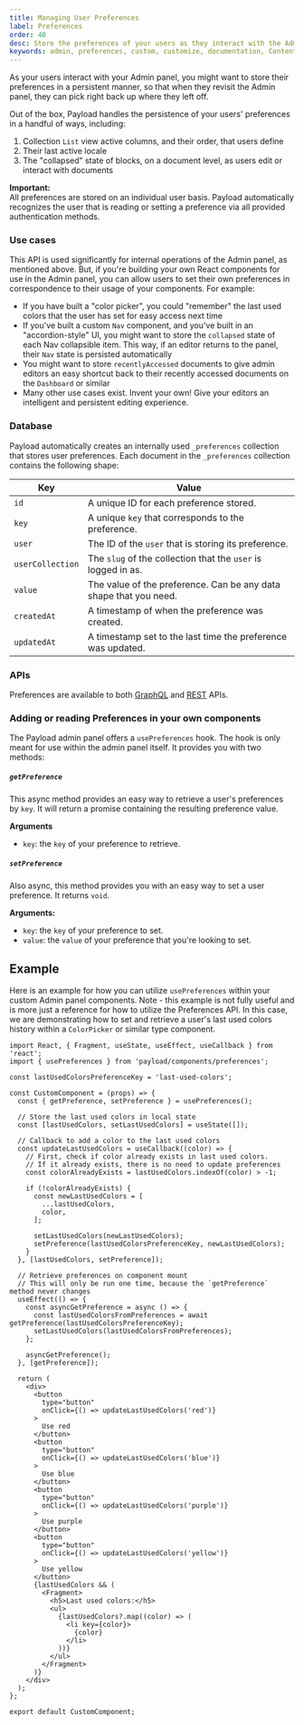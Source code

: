 ```yaml
---
title: Managing User Preferences
label: Preferences
order: 40
desc: Store the preferences of your users as they interact with the Admin panel.
keywords: admin, preferences, custom, customize, documentation, Content Management System, cms, headless, javascript, node, react, express
---
```


As your users interact with your Admin panel, you might want to store their preferences in a persistent manner, so that when they revisit the Admin panel, they can pick right back up where they left off.

Out of the box, Payload handles the persistence of your users' preferences in a handful of ways, including:

1. Collection `List` view active columns, and their order, that users define
1. Their last active locale
1. The "collapsed" state of blocks, on a document level, as users edit or interact with documents

<Banner type="warning">
	<strong>Important:</strong><br/>
	All preferences are stored on an individual user basis. Payload automatically recognizes the user that is reading or setting a preference via all provided authentication methods.
</Banner>

### Use cases

This API is used significantly for internal operations of the Admin panel, as mentioned above. But, if you're building your own React components for use in the Admin panel, you can allow users to set their own preferences in correspondence to their usage of your components. For example:

- If you have built a "color picker", you could "remember" the last used colors that the user has set for easy access next time
- If you've built a custom `Nav` component, and you've built in an "accordion-style" UI, you might want to store the `collapsed` state of each Nav collapsible item. This way, if an editor returns to the panel, their `Nav` state is persisted automatically
- You might want to store `recentlyAccessed` documents to give admin editors an easy shortcut back to their recently accessed documents on the `Dashboard` or similar
- Many other use cases exist. Invent your own! Give your editors an intelligent and persistent editing experience.

### Database

Payload automatically creates an internally used `_preferences` collection that stores user preferences. Each document in the `_preferences` collection contains the following shape:

| Key                  | Value  |
| -------------------- | -------------|
| `id`                 | A unique ID for each preference stored. |
| `key`                | A unique `key` that corresponds to the preference. |
| `user`               | The ID of the `user` that is storing its preference. |
| `userCollection`     | The `slug` of the collection that the `user` is logged in as. |
| `value`              | The value of the preference. Can be any data shape that you need. |
| `createdAt`          | A timestamp of when the preference was created. |
| `updatedAt`          | A timestamp set to the last time the preference was updated.

### APIs

Preferences are available to both [GraphQL](/docs/graphql/overview#preferences) and [REST](/docs/rest-api/overview#) APIs.

### Adding or reading Preferences in your own components

The Payload admin panel offers a `usePreferences` hook. The hook is only meant for use within the admin panel itself. It provides you with two methods:

##### `getPreference`

This async method provides an easy way to retrieve a user's preferences by `key`. It will return a promise containing the resulting preference value.

**Arguments**

- `key`: the `key` of your preference to retrieve.

##### `setPreference`

Also async, this method provides you with an easy way to set a user preference. It returns `void`.

**Arguments:**

- `key`: the `key` of your preference to set.
- `value`: the `value` of your preference that you're looking to set.

## Example

Here is an example for how you can utilize `usePreferences` within your custom Admin panel components. Note - this example is not fully useful and is more just a reference for how to utilize the Preferences API. In this case, we are demonstrating how to set and retrieve a user's last used colors history within a `ColorPicker` or similar type component.

```
import React, { Fragment, useState, useEffect, useCallback } from 'react';
import { usePreferences } from 'payload/components/preferences';

const lastUsedColorsPreferenceKey = 'last-used-colors';

const CustomComponent = (props) => {
  const { getPreference, setPreference } = usePreferences();

  // Store the last used colors in local state
  const [lastUsedColors, setLastUsedColors] = useState([]);

  // Callback to add a color to the last used colors
  const updateLastUsedColors = useCallback((color) => {
    // First, check if color already exists in last used colors.
    // If it already exists, there is no need to update preferences
    const colorAlreadyExists = lastUsedColors.indexOf(color) > -1;

    if (!colorAlreadyExists) {
      const newLastUsedColors = [
        ...lastUsedColors,
        color,
      ];

      setLastUsedColors(newLastUsedColors);
      setPreference(lastUsedColorsPreferenceKey, newLastUsedColors);
    }
  }, [lastUsedColors, setPreference]);

  // Retrieve preferences on component mount
  // This will only be run one time, because the `getPreference` method never changes
  useEffect(() => {
    const asyncGetPreference = async () => {
      const lastUsedColorsFromPreferences = await getPreference(lastUsedColorsPreferenceKey);
      setLastUsedColors(lastUsedColorsFromPreferences);
    };

    asyncGetPreference();
  }, [getPreference]);

  return (
    <div>
      <button
        type="button"
        onClick={() => updateLastUsedColors('red')}
      >
        Use red
      </button>
      <button
        type="button"
        onClick={() => updateLastUsedColors('blue')}
      >
        Use blue
      </button>
      <button
        type="button"
        onClick={() => updateLastUsedColors('purple')}
      >
        Use purple
      </button>
      <button
        type="button"
        onClick={() => updateLastUsedColors('yellow')}
      >
        Use yellow
      </button>
      {lastUsedColors && (
        <Fragment>
          <h5>Last used colors:</h5>
          <ul>
            {lastUsedColors?.map((color) => (
              <li key={color}>
                {color}
              </li>
            ))}
          </ul>
        </Fragment>
      )}
    </div>
  );
};

export default CustomComponent;
```
